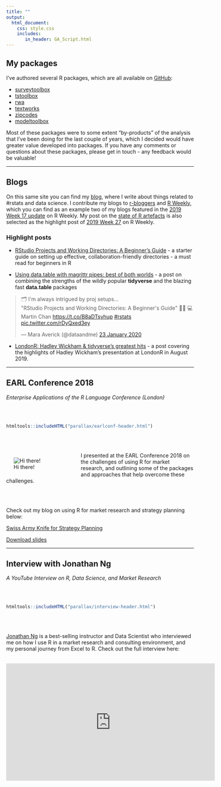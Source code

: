 ```yaml
---
title: ""
output: 
  html_document:
    css: style.css
    includes:
       in_header: GA_Script.html
---
```


<div class="mycontent">

## My packages

I've authored several R packages, which are all available on [GitHub](https://www.github.com/martinctc):

* [surveytoolbox](https://www.github.com/martinctc/surveytoolbox)
* [tstoolbox](https://www.github.com/martinctc/tstoolbox)
* [rwa](https://www.github.com/martinctc/rwa)
* [textworks](https://www.github.com/martinctc/textworks)
* [zipcodes](https://www.github.com/martinctc/zipcodes)
* [modeltoolbox](https://www.github.com/martinctc/modeltoolbox)

Most of these packages were to some extent "by-products" of the analysis that I've been doing for the last couple of years, which I decided would have greater value developed into packages. If you have any comments or questions about these packages, please get in touch - any feedback would be valuable!

---

## Blogs

On this same site you can find my [blog](https://martinctc.github.io/blog), where I write about things related to #rstats and data science. I contribute my blogs to [r-bloggers](https://www.r-bloggers.com/) and [R Weekly](https://rweekly.org), which you can find as an example two of my blogs featured in the [2019 Week 17 update](https://rweekly.org/2019-17.html) on R Weekly. My post on the [state of R artefacts](https://martinctc.github.io/blog/a-short-essay-on-duplicated-r-artefacts/) is also selected as the highlight post of [2019 Week 27](https://rweekly.org/2019-27.html) on R Weekly.

### Highlight posts

- [RStudio Projects and Working Directories: A Beginner's Guide](https://martinctc.github.io/blog/rstudio-projects-and-working-directories-a-beginner%27s-guide/) - a starter guide on setting up effective, collaboration-friendly directories - a must read for beginners in R

- [Using data.table with magrittr pipes: best of both worlds](https://martinctc.github.io/blog/using-data.table-with-magrittr-pipes-best-of-both-worlds/) - a post on combining the strengths of the wildly popular **tidyverse** and the blazing fast **data.table** packages

<blockquote class="twitter-tweet" data-lang="en-gb"><p lang="en" dir="ltr">🗂 I&#39;m always intrigued by proj setups…<br>&quot;RStudio Projects and Working Directories: A Beginner&#39;s Guide&quot; 👨🏻
💻 Martin Chan <a href="https://t.co/B8aDTsyhup">https://t.co/B8aDTsyhup</a> <a href="https://twitter.com/hashtag/rstats?src=hash&amp;ref_src=twsrc%5Etfw">#rstats</a> <a href="https://t.co/rDyQxed3ey">pic.twitter.com/rDyQxed3ey</a></p>&mdash; Mara Averick (@dataandme) <a href="https://twitter.com/dataandme/status/1220346320667467776?ref_src=twsrc%5Etfw">23 January 2020</a></blockquote>
<script async src="https://platform.twitter.com/widgets.js" charset="utf-8"></script>

- [LondonR: Hadley Wickham & tidyverse's greatest hits](https://martinctc.github.io/blog/londonr-hadley-wickham-and-tidyverse-greatest-hits/) - a post covering the highlights of Hadley Wickham's presentation at LondonR in August 2019.

---

## EARL Conference 2018
_Enterprise Applications of the R Language Conference (London)_

</div>
<br><br>

```r
htmltools::includeHTML("parallax/earlconf-header.html")
```

<div class="mycontent"><br><br>

<div style="float:left; position:relative; width:200px; left: -20px;"> ![Hi there!](images/EARL01.jpeg) </div>

I presented at the EARL Conference 2018 on the challenges of using R for market research, and outlining some of the packages and approaches that help overcome these challenges. 

<br><br>

Check out my blog on using R for market research and strategy planning below:

[Swiss Army Knife for Strategy Planning](http://www.rainmakerscsi.com/blog/swiss-army-knife-strategy-planning)

<a href="downloads/EARL 2018 - Swiss Army Knife for Market Research - Martin Chan - 10 September 2018.pdf#" class="download" title="Download slides as PDF">Download slides</a>

---

## Interview with Jonathan Ng

_A YouTube Interview on R, Data Science, and Market Research_

</div>
<br><br>

```r
htmltools::includeHTML("parallax/interview-header.html")
```

<div class="mycontent"><br><br>

[Jonathan Ng](https://datastrategywithjonathan.com/) is a best-selling instructor and Data Scientist who interviewed me on how I use R in a market research and consulting environment, and my personal journey from Excel to R. Check out the full interview here:

<br>
<iframe width="560" height="315" src="https://www.youtube.com/embed/o9wHpvIYBDM" frameborder="0" allowfullscreen></iframe>

</div>





